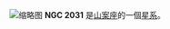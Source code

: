{{NGCInfoBox|NGCID=NGC 2031|發現者=約翰·弗里德里希·威廉·赫歇爾|發現日期=1834年11月3日|其他編號=ESO 56-SC153|曆元=J2000.0|赤經=5時33分41.9秒
|赤緯=-70°59'13"|星座=山案座|星體=星系|星等=10.8|表面亮度=|藍等=}}
[[File:NGC_2031_DSS.jpg|缩略图]]
'''NGC 2031''' 是[[山案座|山案座]]的一個[[星系|星系]]。

{{NGCReference|2031}}